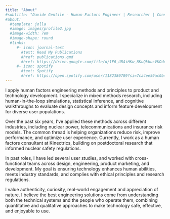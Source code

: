 ```yaml
---
title: "About"
#subtitle: "Davide Gentile - Human Factors Engineer | Researcher | Consultant"
#about:
  #template: jolla
  #image: images/profile2.jpg
  #image-width: 7em
  #image-shape: round
  #links:
     #- icon: journal-text
       #text: Read My Publications
       #href: publications.qmd
       #href: https://drive.google.com/file/d/1F6_UB4iHKw_8KuQkhucVKOdoi_U4X7JW/view?usp=sharing
     #- icon: spotify
       #text: Spotify
       #href: https://open.spotify.com/user/1182380789?si=7ca4ee59ac0b4619
---
```


I apply human factors engineering methods and principles to product and technology development. I specialize in mixed methods research, including human-in-the-loop simulations, statistical inference, and cognitive walkthroughs to evaluate design concepts and inform feature development for diverse user populations.

Over the past six years, I've applied these methods across different industries, including nuclear power, telecommunications and insurance risk models. The common thread is helping organizations reduce risk, improve performance, and optimize user experience. Currently, I work as a human factors consultant at Kinectrics, building on postdoctoral research that informed nuclear safety regulations.

In past roles, I have led several user studies, and worked with cross-functional teams across design, engineering, product marketing, and development. My goal is ensuring technology enhances human abilities, meets industry standards, and complies with ethical principles and research regulations.

I value authenticity, curiosity, real-world engagement and appreciation of nature. I believe the best engineering solutions come from understanding both the technical systems and the people who operate them, combining quantitative and qualitative approaches to make technology safe, effective, and enjoyable to use.
